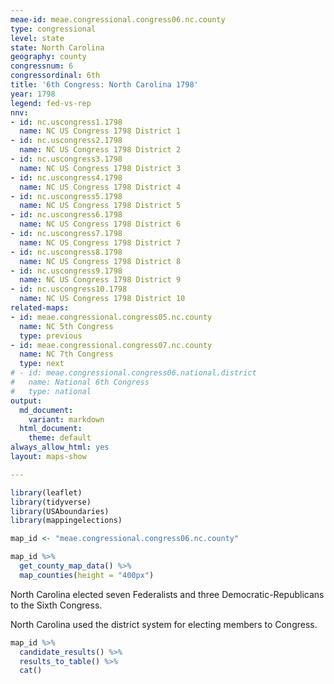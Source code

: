 ```yaml
---
meae-id: meae.congressional.congress06.nc.county
type: congressional
level: state
state: North Carolina
geography: county
congressnum: 6
congressordinal: 6th
title: '6th Congress: North Carolina 1798'
year: 1798
legend: fed-vs-rep
nnv:
- id: nc.uscongress1.1798
  name: NC US Congress 1798 District 1
- id: nc.uscongress2.1798
  name: NC US Congress 1798 District 2
- id: nc.uscongress3.1798
  name: NC US Congress 1798 District 3
- id: nc.uscongress4.1798
  name: NC US Congress 1798 District 4
- id: nc.uscongress5.1798
  name: NC US Congress 1798 District 5
- id: nc.uscongress6.1798
  name: NC US Congress 1798 District 6
- id: nc.uscongress7.1798
  name: NC US Congress 1798 District 7
- id: nc.uscongress8.1798
  name: NC US Congress 1798 District 8
- id: nc.uscongress9.1798
  name: NC US Congress 1798 District 9
- id: nc.uscongress10.1798
  name: NC US Congress 1798 District 10
related-maps:
- id: meae.congressional.congress05.nc.county
  name: NC 5th Congress
  type: previous
- id: meae.congressional.congress07.nc.county
  name: NC 7th Congress
  type: next
# - id: meae.congressional.congress06.national.district
#   name: National 6th Congress
#   type: national
output:
  md_document:
    variant: markdown
  html_document:
    theme: default
always_allow_html: yes
layout: maps-show

---
```


```r
library(leaflet)
library(tidyverse)
library(USAboundaries)
library(mappingelections)

map_id <- "meae.congressional.congress06.nc.county"
```

<div class="map">

```r
map_id %>%
  get_county_map_data() %>%
  map_counties(height = "400px")
```

</div>

North Carolina elected seven Federalists and three Democratic-Republicans to the Sixth Congress.

North Carolina used the district system for electing members to Congress.

<div class="results-table">

```r
map_id %>%
  candidate_results() %>%
  results_to_table() %>%
  cat()
```

</div>
